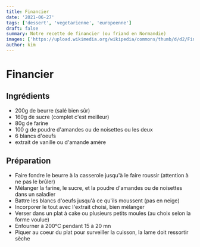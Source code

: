 ```yaml
---
title: Financier
date: '2021-06-27'
tags: ['dessert', 'vegetarienne', 'europeenne']
draft: false
summary: Notre recette de financier (ou friand en Normandie)
images: ['https://upload.wikimedia.org/wikipedia/commons/thumb/d/d2/Financiers_aux_amandes.JPG/1920px-Financiers_aux_amandes.JPG']
author: kim
---
```


# Financier

<Wikipedia
src="https://upload.wikimedia.org/wikipedia/commons/thumb/d/d2/Financiers_aux_amandes.JPG/1920px-Financiers_aux_amandes.JPG"
scrurl="https://fr.wikipedia.org/wiki/Financier_(p%C3%A2tisserie)"       
author="Matthieu Blanco"
authorurl="https://commons.wikimedia.org/w/index.php?title=User:Matthieu.blanco&action=edit&redlink=1"
alt="financier aux amandes"
           />

## Ingrédients

- 200g de beurre (salé bien sûr)
- 160g de sucre (complet c'est meilleur)
- 80g de farine
- 100 g de poudre d'amandes ou de noisettes ou les deux
- 6 blancs d'oeufs
- extrait de vanille ou d'amande amère

## Préparation 

- Faire fondre le beurre à la casserole jusqu'à le faire roussir (attention à ne pas le brûler)
- Mélanger la farine, le sucre, et la poudre d'amandes ou de noisettes dans un saladier
- Battre les blancs d'oeufs jusqu'à ce qu'ils moussent (pas en neige)
- Incorporer le tout avec l'extrait choisi, bien mélanger
- Verser dans un plat à cake ou plusieurs petits moules (au choix selon la forme voulue)
- Enfourner à 200°C pendant 15 à 20 mn
- Piquer au coeur du plat pour surveiller la cuisson, la lame doit ressortir sèche
